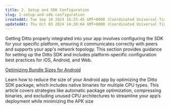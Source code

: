 ```yaml
---
title: 2. Setup and SDK Configuration
slug: 2-setup-and-sdk-configuration
createdAt: Tue Sep 10 2024 16:25:45 GMT+0000 (Coordinated Universal Time)
updatedAt: Thu Oct 03 2024 14:20:04 GMT+0000 (Coordinated Universal Time)
---
```


Getting Ditto properly integrated into your app involves configuring the SDK for your specific platform, ensuring it communicates correctly with peers and supports your app's network topology. This section provides guidance for setting up the Ditto SDK and includes platform-specific configuration best practices for iOS, Android, and Web.

[Optimizing Bundle Sizes for Android](<../Best Practices/Optimizing Bundle Sizes for Android.md>)&#x20;

Learn how to reduce the size of your Android app by optimizing the Ditto SDK package, which includes native binaries for multiple CPU types. This article covers strategies like automatic package optimization, compressing binaries, and excluding unused CPU architectures to streamline your app’s deployment while minimizing the APK size
